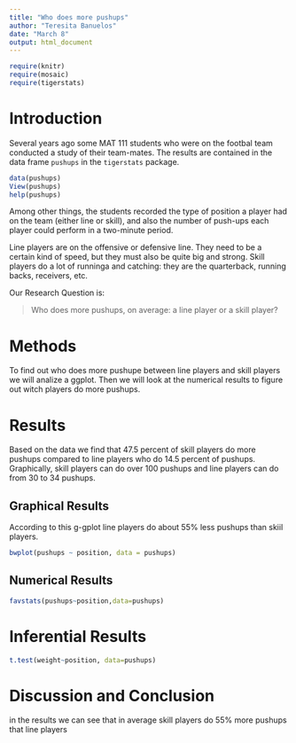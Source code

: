 ---
title: "Who does more pushups"
author: "Teresita Banuelos"
date: "March 8"
output: html_document
---

```{r include=FALSE}
require(knitr)
require(mosaic)
require(tigerstats)
```
<!-- We recommend you use git branches -- create a separate branch for each major section i.e. Introduction, Methods, Results, Inferential Results, and Discussion and Conclusions - leave the YAML block untouched until the final merge where you put in your own name !-->

# Introduction

Several years ago some MAT 111 students who were on the footbal team conducted a study of their team-mates.  The results are contained in the data frame `pushups` in the `tigerstats` package.

```{r eval=FALSE}
data(pushups)
View(pushups)
help(pushups)
```

Among other things, the students recorded the type of position a player had on the team (either line or skill), and also the number of push-ups each player could perform in a two-minute period.

Line players are on the offensive or defensive line.  They need to be a certain kind of speed, but they must also be quite big and strong.  Skill players do a lot of runninga and catching:  they are the quarterback, running backs, receivers, etc.

Our Research Question is:

  >Who does more pushups, on average: a line player or a skill player?


# Methods
<!--Decide on your methods:  use "variable analysis" or other appropriate descriptors.  Make sure to choose at least one graphical method and at least one numerical method.!-->
To find out who does more pushupe between line players and skill players we will analize a ggplot. Then we will look at the numerical results to figure out witch players do more pushups.

# Results
<!--You have both graphical and numerical methods, so you will have both graphical and numerical results to consider.!-->
Based on the data we find that 47.5 percent of skill players do more pushups compared to line players who do 14.5 percent of pushups. Graphically, skill players can do over 100 pushups and line players can do from 30 to 34 pushups.

## Graphical Results
<!--Your graph should have a good title, and axes should be labled as needed.  Discuss your graphical results, showing how they answer the research question.  Use specific features of the graph in your discussion.!-->
According to this g-gplot line players do about 55% less pushups than skiil players.
```{r}
bwplot(pushups ~ position, data = pushups)

```

## Numerical Results
<!--Numerical results go here. Use the numerical results to describe the patterns if any that exist in the data as focused toward the research question!-->

```{r}
favstats(pushups~position,data=pushups)
```

# Inferential Results
<!--State hypothesis clearly.  Make sure your discussion of the inferential test covers all the aspects that the test output produces, such as test statistic, p-value etc.  Make a decision about the null hypothesis, explain the assumptions on which the selected test/procedure was based, and why the chosen procedure satisfys the assumptions and is appropriate to answer the research question!-->

```{r}
t.test(weight~position, data=pushups)
```

# Discussion and Conclusion
<!--State your overall conclusion.  This is also a good place to mention other Research Questions that came to mind as you were carrying out this study.!-->
in the results we can see that in average skill players do 55% more pushups that line players

